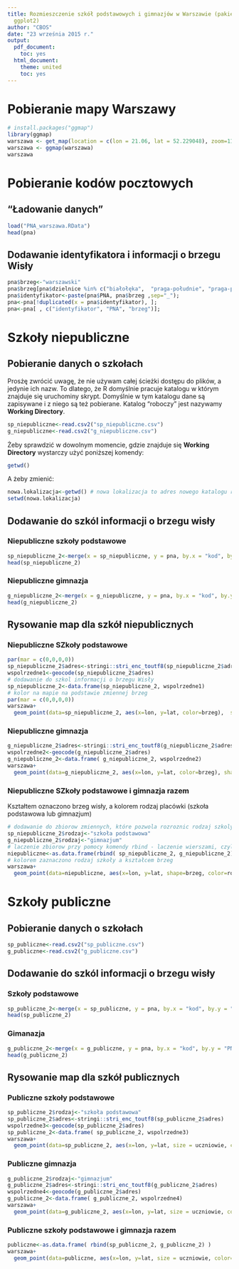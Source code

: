 ```yaml
---
title: Rozmieszczenie szkół podstawowych i gimnazjów w Warszawie (pakiet ggmap oraz
  ggplot2)
author: "CBOS"
date: "23 września 2015 r."
output:
  pdf_document:
    toc: yes
  html_document:
    theme: united
    toc: yes
---
```


# Pobieranie mapy Warszawy 

```r
# install.packages("ggmap")
library(ggmap)
warszawa <- get_map(location = c(lon = 21.06, lat = 52.229048), zoom=11, source="google", language="pl",  color = "bw" ) # argument color pozwala zadecydowac czy mapa bedzie kolorowa
warszawa <- ggmap(warszawa)                  
warszawa
```

# Pobieranie kodów pocztowych

## "Ładowanie danych"

```r
load("PNA_warszawa.RData")
head(pna)
```

## Dodawanie identyfikatora i informacji o brzegu Wisły

```r
pna$brzeg<-"warszawski"
pna$brzeg[pna$dzielnice %in% c("białołęka",  "praga-południe", "praga-północ", "rembertów", "targówek", "wawer", "wesoła")]<-"praski"
pna$identyfikator<-paste(pna$PNA, pna$brzeg ,sep="_");
pna<-pna[!duplicated(x = pna$identyfikator), ];
pna<-pna[ , c("identyfikator", "PNA", "brzeg")];
```


# Szkoły niepubliczne

## Pobieranie danych o szkołach

Prosżę zwrócić uwagę, że nie używam całej ścieżki dostępu do plików, a jedynie ich nazw. To dlatego, że R domyślnie pracuje katalogu w którym znajduje się uruchominy skrypt. Domyślnie w tym katalogu dane są zapisywane i z niego są też pobierane. Katalog "roboczy" jest nazywamy __Working Directory__. 

```r
sp_niepubliczne<-read.csv2("sp_niepubliczne.csv")
g_niepubliczne<-read.csv2("g_niepubliczne.csv")
```

Żeby sprawdzić w dowolnym momencie, gdzie znajduje się __Working Directory__ wystarczy użyć poniższej komendy:

```r
getwd()
```

A żeby zmienić:

```r
nowa.lokalizacja<-getwd() # nowa lokalizacja to adres nowego katalogu roboczego - w tym przypadku wykorzystano stary
setwd(nowa.lokalizacja) 
```

## Dodawanie do szkól informacji o brzegu wisły

### Niepubliczne szkoły podstawowe

```r
sp_niepubliczne_2<-merge(x = sp_niepubliczne, y = pna, by.x = "kod", by.y = "PNA", all.x = TRUE, all.y = FALSE)
head(sp_niepubliczne_2)
```

### Niepubliczne gimnazja 

```r
g_niepubliczne_2<-merge(x = g_niepubliczne, y = pna, by.x = "kod", by.y = "PNA", all.x = TRUE, all.y = FALSE)
head(g_niepubliczne_2)
```

## Rysowanie map dla szkół niepublicznych

### Niepubliczne SZkoły podstawowe

```r
par(mar = c(0,0,0,0))
sp_niepubliczne_2$adres<-stringi::stri_enc_toutf8(sp_niepubliczne_2$adres) # kodowanie UTF-8
wspolrzedne1<-geocode(sp_niepubliczne_2$adres)
# dodawanie do szkol informacji o brzegu Wisły
sp_niepubliczne_2<-data.frame(sp_niepubliczne_2, wspolrzedne1)
# kolor na mapie na podstawie zmiennej brzeg
par(mar = c(0,0,0,0))
warszawa+
  geom_point(data=sp_niepubliczne_2, aes(x=lon, y=lat, color=brzeg),  shape=20, size=4, lwd=7)
```


### Niepubliczne gimnazja

```r
g_niepubliczne_2$adres<-stringi::stri_enc_toutf8(g_niepubliczne_2$adres)
wspolrzedne2<-geocode(g_niepubliczne_2$adres)
g_niepubliczne_2<-data.frame( g_niepubliczne_2, wspolrzedne2)
warszawa+
  geom_point(data=g_niepubliczne_2, aes(x=lon, y=lat, color=brzeg), shape=20, size=4, lwd=7)
```

### Niepubliczne SZkoły podstawowe i gimnazja razem

Kształtem oznaczono brzeg wisły, a kolorem rodzaj placówki (szkoła podstawowa lub gimnazjum)

```r
# dodawanie do zbiorow zmiennych, które pozwola rozroznic rodzaj szkoly
sp_niepubliczne_2$rodzaj<-"szkoła podstawowa"
g_niepubliczne_2$rodzaj<-"gimnazjum"
# laczenie zbiorow przy pomocy komendy rbind - laczenie wierszami, czyli dodawanie do pierwszego zbioru wierszy z drugiego - UWAGA! w obu zbiorach kolumny musza miec takie same nazwy
niepubliczne<-as.data.frame(rbind( sp_niepubliczne_2, g_niepubliczne_2) )
# kolorem zaznaczono rodzaj szkoły a kształcem brzeg
warszawa+
  geom_point(data=niepubliczne, aes(x=lon, y=lat, shape=brzeg, color=rodzaj), size=4, lwd=7)
```

# Szkoły publiczne

## Pobieranie danych o szkołach

```r
sp_publiczne<-read.csv2("sp_publiczne.csv")
g_publiczne<-read.csv2("g_publiczne.csv")
```

## Dodawanie do szkól informacji o brzegu wisły

### Szkoły podstawowe

```r
sp_publiczne_2<-merge(x = sp_publiczne, y = pna, by.x = "kod", by.y = "PNA", all.x = TRUE, all.y = FALSE)
head(sp_publiczne_2)
```

### Gimanazja

```r
g_publiczne_2<-merge(x = g_publiczne, y = pna, by.x = "kod", by.y = "PNA", all.x = TRUE, all.y = FALSE)
head(g_publiczne_2)
```

## Rysowanie map dla szkół publicznych

### Publiczne szkoły podstawowe

```r
sp_publiczne_2$rodzaj<-"szkoła podstawowa"
sp_publiczne_2$adres<-stringi::stri_enc_toutf8(sp_publiczne_2$adres)
wspolrzedne3<-geocode(sp_publiczne_2$adres)
sp_publiczne_2<-data.frame( sp_publiczne_2, wspolrzedne3)
warszawa+
  geom_point(data=sp_publiczne_2, aes(x=lon, y=lat, size = uczniowie, color=rodzaj, shape=brzeg), color="blue")
```

### Publiczne gimnazja

```r
g_publiczne_2$rodzaj<-"gimnazjum"
g_publiczne_2$adres<-stringi::stri_enc_toutf8(g_publiczne_2$adres)
wspolrzedne4<-geocode(g_publiczne_2$adres)
g_publiczne_2<-data.frame( g_publiczne_2, wspolrzedne4)
warszawa+
  geom_point(data=g_publiczne_2, aes(x=lon, y=lat, size = uczniowie, color=rodzaj, shape=brzeg));
```

### Publiczne szkoły podstawowe i gimnazja razem 

```r
publiczne<-as.data.frame( rbind(sp_publiczne_2, g_publiczne_2) )
warszawa+
  geom_point(data=publiczne, aes(x=lon, y=lat, size = uczniowie, color=rodzaj, shape=brzeg));
```

